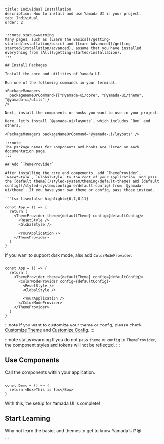 ````
---
title: Individual Installation
description: How to install and use Yamada UI in your project.
tab: Individual
order: 2
---

:::note status=warning
Many pages, such as [Learn the Basics](/getting-started/installation/basic) and [Learn Advanced](/getting-started/installation/advanced), assume that you have installed everything from [All](/getting-started/installation).
:::

## Install Packages

Install the core and utilities of Yamada UI.

Run one of the following commands in your terminal.

<PackageManagers
  packageNameOrCommand={["@yamada-ui/core", "@yamada-ui/theme", "@yamada-ui/utils"]}
/>

Next, install the components or hooks you want to use in your project.

Here, let's install `@yamada-ui/layouts`, which includes `Box` and others.

<PackageManagers packageNameOrCommand="@yamada-ui/layouts" />

:::note
The package names for components and hooks are listed on each documentation page.
:::

## Add `ThemeProvider`

After installing the core and components, add `ThemeProvider`, `ResetStyle`, `GlobalStyle` to the root of your application, and pass the [default theme](/styled-system/theming/default-theme) and [default config](/styled-system/configure/default-config) from `@yamada-ui/theme`. If you have your own theme or config, pass those instead.

```tsx live=false highlight={6,7,8,11}

const App = () => {
  return (
    <ThemeProvider theme={defaultTheme} config={defaultConfig}>
      <ResetStyle />
      <GlobalStyle />

      <YourApplication />
    </ThemeProvider>
  )
}
````

If you want to support dark mode, also add `ColorModeProvider`.

```tsx live=false highlight={7,12}

const App = () => {
  return (
    <ThemeProvider theme={defaultTheme} config={defaultConfig}>
      <ColorModeProvider config={defaultConfig}>
        <ResetStyle />
        <GlobalStyle />

        <YourApplication />
      </ColorModeProvider>
    </ThemeProvider>
  )
}
```

:::note
If you want to customize your theme or config, please check [Customize Theme](/styled-system/theming/customize-theme) and [Customize Config](/styled-system/configure/customize-config).
:::

:::note status=warning
If you do not pass `theme` or `config` to `ThemeProvider`, the component styles and tokens will not be reflected.
:::

## Use Components

Call the components within your application.

```tsx live=false

const Demo = () => {
  return <Box>This is Box</Box>
}
```

With this, the setup for Yamada UI is complete!

## Start Learning

Why not learn the basics and themes to get to know Yamada UI? 😎

<CardContainer>
  <LinkCard href="/getting-started/basics" />
  <LinkCard
    href="/styled-system/theming"
    title="Learn About Themes"
    description="Learn about Yamada UI's default theme, and how to create and change colors, fonts, and other theme values."
  />
  <LinkCard
    href="/components"
    title="Explore Components"
    description="Yamada UI offers over 100 flexible components. All components support animations and dark mode."
  />
  <LinkCard
    href="https://github.com/hirotomoyamada/yamada-ui"
    title="Explore the Source Code"
    description="The packages and documentation site for Yamada UI are open source. If you like Yamada UI, please give it a star."
  />
</CardContainer>
```

